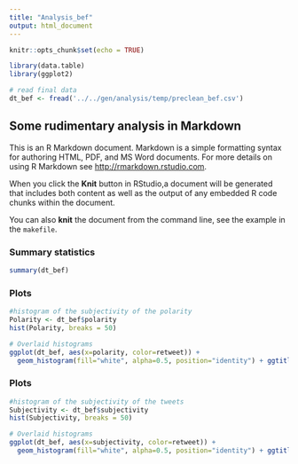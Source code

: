 ---
title: "Analysis_bef"
output: html_document
---

```{r setup, include=FALSE}
knitr::opts_chunk$set(echo = TRUE)

library(data.table)
library(ggplot2)

# read final data
dt_bef <- fread('../../gen/analysis/temp/preclean_bef.csv')
```

## Some rudimentary analysis in Markdown

This is an R Markdown document. Markdown is a simple formatting syntax for authoring HTML, PDF, and MS Word documents. For more details on using R Markdown see <http://rmarkdown.rstudio.com>.

When you click the **Knit** button in RStudio,a document will be generated that includes both content as well as the output of any embedded R code chunks within the document. 

You can also **knit** the document from the command line, see the example in the `makefile`.


### Summary statistics

```{r}
summary(dt_bef)
```

### Plots

```{r}
#histogram of the subjectivity of the polarity
Polarity <- dt_bef$polarity
hist(Polarity, breaks = 50)
```

```{r}
# Overlaid histograms
ggplot(dt_bef, aes(x=polarity, color=retweet)) +
  geom_histogram(fill="white", alpha=0.5, position="identity") + ggtitle('Polarity')
```

### Plots
```{r}
#histogram of the subjectivity of the tweets
Subjectivity <- dt_bef$subjectivity
hist(Subjectivity, breaks = 50)
```

```{r}
# Overlaid histograms
ggplot(dt_bef, aes(x=subjectivity, color=retweet)) +
  geom_histogram(fill="white", alpha=0.5, position="identity") + ggtitle('Subjectivity')
```
